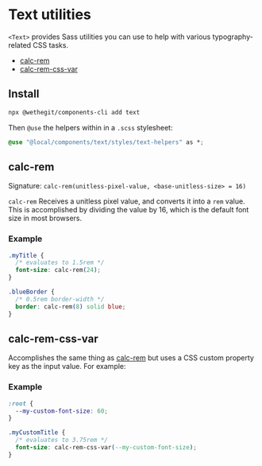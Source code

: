 
<Meta title="components/text/Utilities" />

# Text utilities

`<Text>` provides Sass utilities you can use to help with various typography-related CSS tasks.

- [calc-rem](#calc-rem)
- [calc-rem-css-var](#calc-rem-css-var)

## Install

```bash
npx @wethegit/components-cli add text
```

Then `@use` the helpers within in a `.scss` stylesheet:

```css filename="components/your-component/your-component.module.scss"
@use "@local/components/text/styles/text-helpers" as *;
```

## calc-rem

Signature: `calc-rem(unitless-pixel-value, <base-unitless-size> = 16)`

`calc-rem` Receives a unitless pixel value, and converts it into a `rem` value. This is accomplished by dividing the value by 16, which is the default font size in most browsers.

### Example

```css
.myTitle {
  /* evaluates to 1.5rem */
  font-size: calc-rem(24);
}

.blueBorder {
  /* 0.5rem border-width */
  border: calc-rem(8) solid blue;
}
```

## calc-rem-css-var

Accomplishes the same thing as [calc-rem](#calc-rem) but uses a CSS custom property key as the input value. For example:

### Example

```css
:root {
  --my-custom-font-size: 60;
}

.myCustomTitle {
  /* evaluates to 3.75rem */
  font-size: calc-rem-css-var(--my-custom-font-size);
}
```
